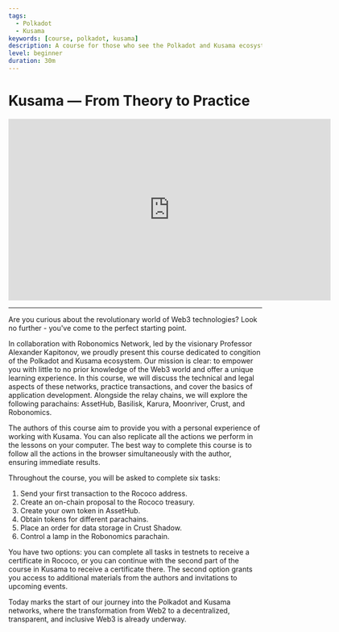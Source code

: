 ```yaml
---
tags:
  - Polkadot
  - Kusama
keywords: [course, polkadot, kusama]
description: A course for those who see the Polkadot and Kusama ecosystem for the first time.
level: beginner
duration: 30m
---
```



# Kusama — From Theory to Practice

<iframe width="640" height="360"
    src="https://www.youtube.com/embed/hqiDZlkAU1c?fs=2&autoplay=0" frameborder="0"
    allow="fullscreen; accelerometer; autoplay; clipboard-write; encrypted-media; gyroscope; picture-in-picture" allowfullscreen></iframe>

<hr/>

Are you curious about the revolutionary world of Web3 technologies? Look no further - you've come to the perfect starting point.

In collaboration with Robonomics Network, led by the visionary Professor Alexander Kapitonov, we proudly present this course dedicated to congition of the Polkadot and Kusama ecosystem. Our mission is clear: to empower you with little to no prior knowledge of the Web3 world and offer a unique learning experience. In this course, we will discuss the technical and legal aspects of these networks, practice transactions, and cover the basics of application development. Alongside the relay chains, we will explore the following parachains: AssetHub, Basilisk, Karura, Moonriver, Crust, and Robonomics.

The authors of this course aim to provide you with a personal experience of working with Kusama. You can also replicate all the actions we perform in the lessons on your computer. The best way to complete this course is to follow all the actions in the browser simultaneously with the author, ensuring immediate results.

Throughout the course, you will be asked to complete six tasks:

1. Send your first transaction to the Rococo address.
2. Create an on-chain proposal to the Rococo treasury.
3. Create your own token in AssetHub.
4. Obtain tokens for different parachains.
5. Place an order for data storage in Crust Shadow.
6. Control a lamp in the Robonomics parachain.

You have two options: you can complete all tasks in testnets to receive a certificate in Rococo, or you can continue with the second part of the course in Kusama to receive a certificate there. The second option grants you access to additional materials from the authors and invitations to upcoming events.

Today marks the start of our journey into the Polkadot and Kusama networks, where the transformation from Web2 to a decentralized, transparent, and inclusive Web3 is already underway.